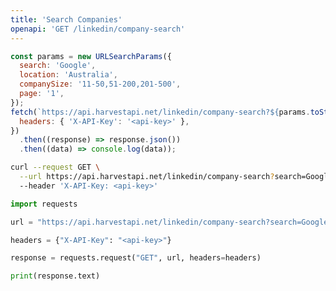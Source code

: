 ```yaml
---
title: 'Search Companies'
openapi: 'GET /linkedin/company-search'
---
```



<CodeGroup>

```javascript JavaScript
const params = new URLSearchParams({
  search: 'Google',
  location: 'Australia',
  companySize: '11-50,51-200,201-500',
  page: '1',
});
fetch(`https://api.harvestapi.net/linkedin/company-search?${params.toString()}`, {
  headers: { 'X-API-Key': '<api-key>' },
})
  .then((response) => response.json())
  .then((data) => console.log(data));
```

```bash cURL
curl --request GET \
  --url https://api.harvestapi.net/linkedin/company-search?search=Google&location=Australia&page=1 \
  --header 'X-API-Key: <api-key>'
```

```python Python
import requests

url = "https://api.harvestapi.net/linkedin/company-search?search=Google&location=Australia&page=1"

headers = {"X-API-Key": "<api-key>"}

response = requests.request("GET", url, headers=headers)

print(response.text)
```

</CodeGroup>

<GeoIdSnippet />
